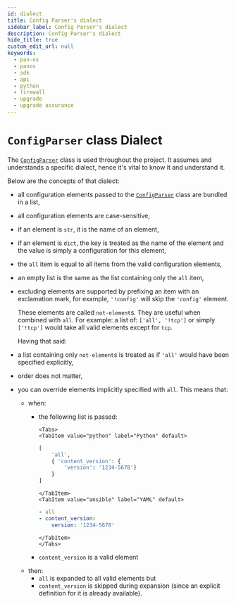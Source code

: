 ```yaml
---
id: dialect
title: Config Parser's dialect
sidebar_label: Config Parser's dialect
description: Config Parser's dialect
hide_title: true
custom_edit_url: null
keywords:
  - pan-os
  - panos
  - sdk
  - api
  - python
  - firewall
  - upgrade
  - upgrade assurance
---
```



# `ConfigParser` class Dialect

The [`ConfigParser`][cfgprs] class is used throughout the project. It assumes and understands a specific dialect, hence it's vital to know it and understand it.

Below are the concepts of that dialect:

* all configuration elements passed to the [`ConfigParser`][cfgprs] class are bundled in a list,
* all configuration elements are case-sensitive,
* if an element is `str`, it is the name of an element,
* if an element is `dict`, the key is treated as the name of the element and the value is simply a configuration for this element,
* the `all` item is equal to all items from the valid configuration elements,
* an empty list is the same as the list containing only the `all` item,
* excluding elements are supported by prefixing an item with an exclamation mark, for example, `'!config'` will skip the `'config'` element.

  These elements are called `not-element`s. They are useful when combined with `all`.
  For example: a list of: `['all', '!tcp']` or simply `['!tcp']` would take all valid elements except for `tcp`.
  
  Having that said:

* a list containing only `not-element`s is treated as if `'all'` would have been specified explicitly,
* order does not matter,
* you can override elements implicitly specified with `all`. This means that:
  * when:
    * the following list is passed:

      ```mdx-code-block
      <Tabs>
      <TabItem value="python" label="Python" default>
      ```

      ```python showLineNumbers
      [
          'all', 
          { 'content_version': {
              'version': '1234-5678'}
          }
      ]
      ```

      ```mdx-code-block
      </TabItem>
      <TabItem value="ansible" label="YAML" default>
      ```

      ```yaml showLineNumbers
      - all
      - content_version:
          version: '1234-5678'
      ```

      ```mdx-code-block
      </TabItem>
      </Tabs>
      ```

    * `content_version` is a valid element
  * then:
    * `all` is expanded to all valid elements but
    * `content_version` is skipped during expansion (since an explicit definition for it is already available).

[cfgprs]: /panos/docs/panos-upgrade-assurance/api/utils#class-configparser
